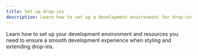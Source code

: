 ```yaml
---
title: Set up drop-ins
description: Learn how to set up a development environment for drop-ins.
---
```


Learn how to set up your development environment and resources you need to ensure a smooth development experience when styling and extending drop-ins.

